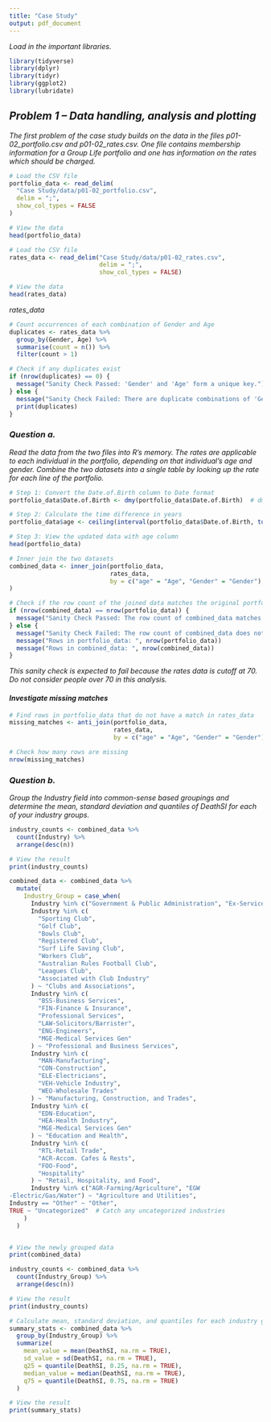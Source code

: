 ```yaml
---
title: "Case Study"
output: pdf_document
---
```


*Load in the important libraries.*

```r
library(tidyverse)
library(dplyr)
library(tidyr)
library(ggplot2)
library(lubridate)
```

## ***Problem 1 – Data handling, analysis and plotting***

*The first problem of the case study builds on the data in the files p01-02_portfolio.csv and p01-02_rates.csv. One file contains membership information for a Group Life portfolio and one has information on the rates which should be charged.*

```r
# Load the CSV file
portfolio_data <- read_delim(
  "Case Study/data/p01-02_portfolio.csv",
  delim = ";",
  show_col_types = FALSE
)

# View the data
head(portfolio_data)
```

```r
# Load the CSV file
rates_data <- read_delim("Case Study/data/p01-02_rates.csv",
                         delim = ";",
                         show_col_types = FALSE)

# View the data
head(rates_data)
```

*rates_data*

```r
# Count occurrences of each combination of Gender and Age
duplicates <- rates_data %>%
  group_by(Gender, Age) %>%
  summarise(count = n()) %>%
  filter(count > 1)

# Check if any duplicates exist
if (nrow(duplicates) == 0) {
  message("Sanity Check Passed: 'Gender' and 'Age' form a unique key.")
} else {
  message("Sanity Check Failed: There are duplicate combinations of 'Gender' and 'Age'.")
  print(duplicates)
}
```

### ***Question a.***

*Read the data from the two files into R’s memory. The rates are applicable to each individual in the portfolio, depending on that individual’s age and gender. Combine the two datasets into a single table by looking up the rate for each line of the portfolio.*

```r
# Step 1: Convert the Date.of.Birth column to Date format
portfolio_data$Date.of.Birth <- dmy(portfolio_data$Date.of.Birth)  # dmy is used for "day-month-year" format

# Step 2: Calculate the time difference in years
portfolio_data$age <- ceiling(interval(portfolio_data$Date.of.Birth, today()) / years(1))

# Step 3: View the updated data with age column
head(portfolio_data)
```

```r
# Inner join the two datasets
combined_data <- inner_join(portfolio_data,
                            rates_data,
                            by = c("age" = "Age", "Gender" = "Gender"),
)

# Check if the row count of the joined data matches the original portfolio data
if (nrow(combined_data) == nrow(portfolio_data)) {
  message("Sanity Check Passed: The row count of combined_data matches portfolio_data.")
} else {
  message("Sanity Check Failed: The row count of combined_data does not match portfolio_data.")
  message("Rows in portfolio_data: ", nrow(portfolio_data))
  message("Rows in combined_data: ", nrow(combined_data))
}
```

*This sanity check is expected to fail because the rates data is cutoff at 70. Do not consider people over 70 in this analysis.*

#### *Investigate missing matches*

```r
# Find rows in portfolio_data that do not have a match in rates_data
missing_matches <- anti_join(portfolio_data,
                             rates_data,
                             by = c("age" = "Age", "Gender" = "Gender"))

# Check how many rows are missing
nrow(missing_matches)
```

### ***Question b.***

*Group the Industry field into common-sense based groupings and determine the mean, standard deviation and quantiles of DeathSI for each of your industry groups.*

```r
industry_counts <- combined_data %>%
  count(Industry) %>%
  arrange(desc(n))

# View the result
print(industry_counts)
```

```r
combined_data <- combined_data %>%
  mutate(
    Industry_Group = case_when(
      Industry %in% c("Government & Public Administration", "Ex-Services Club") ~ "Government and Public Services",
      Industry %in% c(
        "Sporting Club",
        "Golf Club",
        "Bowls Club",
        "Registered Club",
        "Surf Life Saving Club",
        "Workers Club",
        "Australian Rules Football Club",
        "Leagues Club",
        "Associated with Club Industry"
      ) ~ "Clubs and Associations",
      Industry %in% c(
        "BSS-Business Services",
        "FIN-Finance & Insurance",
        "Professional Services",
        "LAW-Solicitors/Barrister",
        "ENG-Engineers",
        "MGE-Medical Services Gen"
      ) ~ "Professional and Business Services",
      Industry %in% c(
        "MAN-Manufacturing",
        "CON-Construction",
        "ELE-Electricians",
        "VEH-Vehicle Industry",
        "WEO-Wholesale Trades"
      ) ~ "Manufacturing, Construction, and Trades",
      Industry %in% c(
        "EDN-Education",
        "HEA-Health Industry",
        "MGE-Medical Services Gen"
      ) ~ "Education and Health",
      Industry %in% c(
        "RTL-Retail Trade",
        "ACR-Accom. Cafes & Rests",
        "FOO-Food",
        "Hospitality"
      ) ~ "Retail, Hospitality, and Food",
      Industry %in% c("AGR-Farming/Agriculture", "EGW
-Electric/Gas/Water") ~ "Agriculture and Utilities",
Industry == "Other" ~ "Other",
TRUE ~ "Uncategorized"  # Catch any uncategorized industries
    )
  )


# View the newly grouped data
print(combined_data)
```

```r
industry_counts <- combined_data %>%
  count(Industry_Group) %>%
  arrange(desc(n))

# View the result
print(industry_counts)
```

```r
# Calculate mean, standard deviation, and quantiles for each industry group
summary_stats <- combined_data %>%
  group_by(Industry_Group) %>%
  summarize(
    mean_value = mean(DeathSI, na.rm = TRUE),
    sd_value = sd(DeathSI, na.rm = TRUE),
    q25 = quantile(DeathSI, 0.25, na.rm = TRUE),
    median_value = median(DeathSI, na.rm = TRUE),
    q75 = quantile(DeathSI, 0.75, na.rm = TRUE)
  )

# View the result
print(summary_stats)
```
